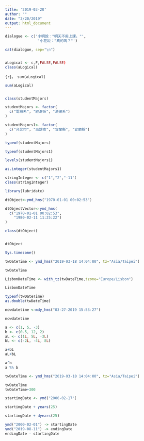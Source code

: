 ```yaml
---
title: '2019-03-20'
author: ""
date: "3/20/2019"
output: html_document
---
```

```r
dialogue <- c('小明說："明天不用上課。"',
               '小花說："真的嗎？"')

cat(dialogue, sep="\n")
```
```r

```

```r
aLogical <- c,F,FALSE,FALSE)
class(aLogical)
```

```{r}。
sum(aLogical)
```
```r
sum(aLogical)
```

```r

```

```r
class(studentMajors)
```
```r
studentMajors <- factor(
  c("電機系", "經濟系", "法律系")
)
```

```r
studentMajors1<- factor(
  c("台北市", "高雄市", "宜蘭縣", "宜蘭縣")
)
```

```r
typeof(studentMajors)
```

```r
typeof(studentMajors1)
```


```r
levels(studentMajors1)
```
```r
as.integer(studentMajors1)
```
```r
stringInteger <- c("1","2","-11")
class(stringInteger) 
```

```r
library(lubridate)
```

```r
dtObject<-ymd_hms("1970-01-01 00:02:53") 
```

```r
dtObjectVector<-ymd_hms(
  c("1970-01-01 00:02:53",
    "1980-02-11 11:25:22")
)
```

```r
class(dtObject)
```

```r

```

```r
dtObject
```
```r
Sys.timezone()
```
```r
twDateTime <- ymd_hms("2019-03-18 14:04:00", tz="Asia/Taipei")

twDateTime 
```

```r
LisbonDateTime <- with_tz(twDateTime,tzone="Europe/Lisbon")

LisbonDateTime
```
```r
typeof(twDateTime)
as.double(twDateTime)
```
```r
nowdatetime <-mdy_hms("03-27-2019 15:53:27")

nowdatetime
```

```r
a <- c(1, 5, -3)
b <- c(0.5, 12, 2)
aL <- c(1L, 5L, -3L)
bL <- c(-2L, -4L, 8L)
```

```r
a+bL
aL+bL
```

```r
a^b
a %% b
```
```r
twDateTime <- ymd_hms("2019-03-18 14:04:00", tz="Asia/Taipei")

twDateTime
twDateTime+300
```

```r
startingDate <- ymd("2000-02-17")
```

```r
startingDate + years(25)
```

```r
startingDate + dyears(25)
```

```r
ymd("2000-02-01") -> startingDate
ymd("2019-08-11") -> endingDate
endingDate - startingDate
```




